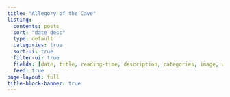 ```yaml
---
title: "Allegory of the Cave"
listing:
  contents: posts
  sort: "date desc"
  type: default
  categories: true
  sort-ui: true
  filter-ui: true
  fields: [date, title, reading-time, description, categories, image, word-count]
  feed: true
page-layout: full
title-block-banner: true
---
```



